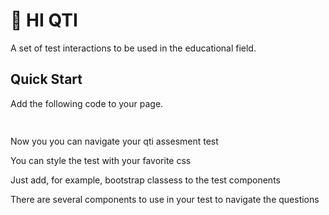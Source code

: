 
<Meta title="QTI Test" />

# 👋 HI QTI

A set of test interactions to be used in the educational field.

<Story of={QtiTestStories.Styled} autoplay={true} />

<Canvas of={QtiTestStories.Unstyled} />

## Quick Start

Add the following code to your page.

```html
<script type="module" src="https://cdn.jsdelivr.net/npm/@citolab/qti-components@latest/dist/index.js"></script>
```

Now you you can navigate your qti assesment test

<Source of={QtiTestStories.Unstyled} dark={true} />

You can style the test with your favorite css

<Canvas of={QtiTestStories.Styled} />

Just add, for example, bootstrap classess to the test components

<Source of={QtiTestStories.Styled} dark={true} />

There are several components to use in your test to navigate the questions
